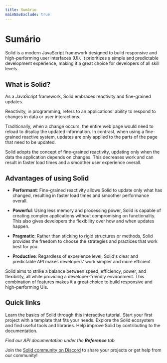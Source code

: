 ```yaml
---
title: Sumário
mainNavExclude: true
---
```


# Sumário

Solid is a modern JavaScript framework designed to build responsive and high-performing user interfaces (UI). It prioritizes a simple and predictable development experience, making it a great choice for developers of all skill levels.

## What is Solid?

As a JavaScript framework, Solid embraces reactivity and fine-grained updates.

Reactivity, in programming, refers to an applications' ability to respond to changes in data or user interactions.

Traditionally, when a change occurs, the entire web page would need to reload to display the updated information. In contrast, when using a fine-grained reactive system, updates are only applied to the parts of the page that need to be updated.

Solid adopts the concept of fine-grained reactivity, updating only when the data the application depends on changes. This decreases work and can result in faster load times and a smoother user experience overall.

## Advantages of using Solid

- **Performant**: Fine-grained reactivity allows Solid to update only what has changed, resulting in faster load times and smoother performance overall.

- **Powerful**: Using less memory and processing power, Solid is capable of creating complex applications without compromising on functionality. This also gives developers the flexibility over how and when updates happen.

- **Pragmatic**: Rather than sticking to rigid structures or methods, Solid provides the freedom to choose the strategies and practices that work best for you.

- **Productive**: Regardless of experience level, Solid's clear and predictable API makes developers' work simpler and more efficient.

Solid aims to strike a balance between speed, efficiency, power, and flexibility, all while providing a developer-friendly environment. This combination of features makes it a great choice to build responsive and high-performing UIs.

## Quick links

<div class="flex flex-col md:grid md:grid-cols-2 md:grid-rows-2  gap-3">
	<QuickLinks
		title="Tutorial"
		href="https://www.solidjs.com/tutorial/introduction_basics"
		icon="learn"
	>
		Learn the basics of Solid through this interactive tutorial.
	</QuickLinks>
	<QuickLinks
		title="Templates"
		href="https://github.com/solidjs/templates"
		icon="template"
	>
		Start your first project with a template that fits your needs.
	</QuickLinks>
	<QuickLinks
		title="Ecosystem"
		href="https://www.solidjs.com/ecosystem"
		icon="community"
	>
		Explore the Solid ecosystem and find useful tools and libraries.
	</QuickLinks>
	<QuickLinks
		title="Contribute"
		href="https://github.com/solidjs/solid-docs-next"
		icon="learn"
	>
		Help improve Solid by contributing to the documentation.
	</QuickLinks>
</div>

_Find our API documentation under the **Reference** tab_

Join the [Solid community on Discord](https://discord.com/invite/solidjs) to share your projects or get help from our community!

<EditPageLink />
<PageIssueLink />
